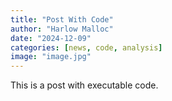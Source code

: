 ```yaml
---
title: "Post With Code"
author: "Harlow Malloc"
date: "2024-12-09"
categories: [news, code, analysis]
image: "image.jpg"
---
```


This is a post with executable code.
